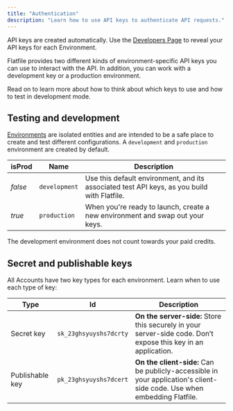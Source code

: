 ```yaml
---
title: "Authentication"
description: "Learn how to use API keys to authenticate API requests."
---
```


<Info>API keys are created automatically. Use the [Developers Page](https://platform.flatfile.com/developers) to reveal your API keys for each Environment.</Info>

Flatfile provides two different kinds of environment-specific API keys you can use to interact with the API. In addition, you can work with a development key or a production environment.

Read on to learn more about how to think about which keys to use and how to test in development mode.


## Testing and development

<Tooltip tip="Learn more about Environments">[Environments](../developer-tools/environment)</Tooltip> are isolated entities and are intended to be a safe place to create and test different configurations. 
A `development` and `production` environment are created by default.

| isProd | Name | Description |
| --- | --- | --- |
| *false* | `development` | Use this default environment, and its associated test API keys, as you build with Flatfile. |
| *true* | `production` | When you're ready to launch, create a new environment and swap out your keys. |

<Note>The development environment does not count towards your paid credits.</Note>

## Secret and publishable keys

All Accounts have two key types for each environment. Learn when to use each type of key:

| Type | Id | Description |
| --- | --- | --- |
| Secret key | `sk_23ghsyuyshs7dcrty` | **On the server-side:** Store this securely in your server-side code. Don’t expose this key in an application. |
| Publishable key | `pk_23ghsyuyshs7dcert` | **On the client-side:** Can be publicly-accessible in your application's client-side code. Use when embedding Flatfile. |
